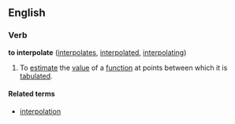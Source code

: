 ==English==
===Verb===
'''to interpolate''' ([[interpolates]], [[interpolated]], [[interpolating]])

#To [[estimate]] the [[value]] of a [[function]] at points between which it is [[tabulate]]d.

====Related terms====
*[[interpolation]]